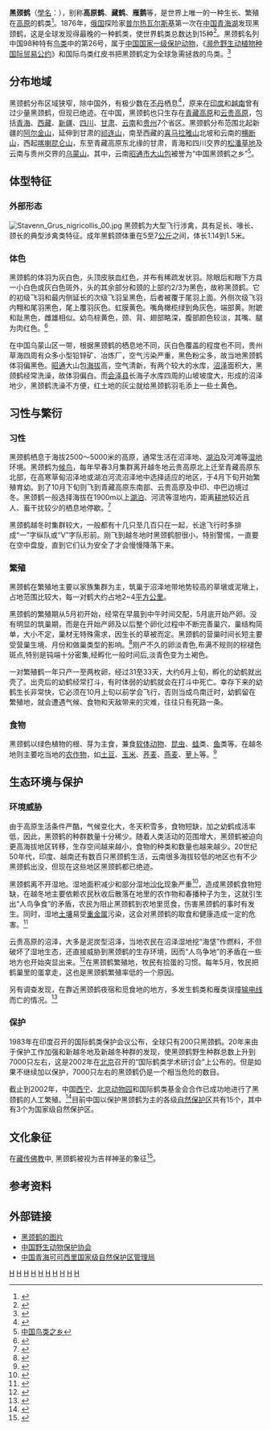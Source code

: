 {{Speciesbox
| name = 黑颈鹤
| status = NT
| status_system =  iucn3.1
| status_ref = <ref name=IUCN>{{IUCN|id=22692162 |title=''Grus nigricollis'' |assessor=BirdLife International |assessor-link=BirdLife International |version=3.1 |year=2020|accessdate= 2022-06-10
}}</ref>
| trend = down
| image = 黑颈鹤-草海.jpg
| image_width = 250px
| genus = Grus
| species = nigricollis
| authority = [[普尔热瓦尔斯基|Przhevalsky]], 1876
| range_map =GrusNigricollisMap.svg
}}

'''黑颈鹤'''（[[學名|學名]]：'''''{{lang|la|Grus nigricollis}}'''''），别称'''高原鹤'''、'''藏鹤'''、'''雁鹅'''等，是世界上唯一的一种生长、繁殖在[[高原|高原]]的鹤类<ref name=yun>{{cite journal |author1=孔德军，杨晓君|display-authors=etal|title=云南大山包黑颈鹤日间越冬时间分配和活动节律 |journal=动物学研究 |date=2008 |volume=29 |issue=2 |pages=195-202 |doi=10.3321/j.issn:0254-5853.2008.02.013 |issn=2095-8137}}</ref>。1876年，[[俄国|俄国]]探险家[[普尔热瓦尔斯基|普尔热瓦尔斯基]]第一次在[[中国|中国]][[青海湖|青海湖]]发现黑颈鹤，这是全球发现得最晚的一种鹤类，使世界鹤类总数达到15种<ref>{{cite journal |author1=李来兴 |title=黑颈鹤种群生态及濒危等级评估 |journal=生物多样性 |date=1997 |volume=5 |issue=2 |pages=84-89 |doi=10.1007/BF02951625}}</ref>。黑颈鹤名列中国98种特有[[鸟类|鸟类]]中的第26号，属于[[中国国家一级保护动物|中国国家一级保护动物]]，《[[濒危野生动植物种国际贸易公约|濒危野生动植物种国际贸易公约]]》和国际鸟类红皮书把黑颈鹤定为全球急需拯救的鸟类。<ref>{{cite journal |author1=王有辉，吴至康 |title=我国的黑颈鹤与研究 |journal=动物学研究 |volume=1989 |issue=2 |pages=35-39 |url=http://dwxzz.ioz.ac.cn/ch/reader/create_pdf.aspx?file_no=89020035&flag=&journal_id=dwxb&year_id=1989}}</ref>

== 分布地域 ==
黑颈鹤分布区域狭窄，除中国外，有极少数在[[不丹|不丹]]栖息<ref name="birdlife">{{cite book |url=http://birdbase.hokkaido-ies.go.jp/rdb/rdb_en/grusnigr.pdf |editor=Collar, NJ |editor2=AV Andreev |editor3=S Chan |editor4=MJ Crosby |editor5=S Subramanya |editor6=JA Tobias |year=2001 |title=Threatened Birds of Asia |publisher=BirdLife International |pages=1198–1225 |deadurl=yes |archiveurl=https://web.archive.org/web/20110722105715/http://birdbase.hokkaido-ies.go.jp/rdb/rdb_en/grusnigr.pdf |archivedate=2011-07-22 |access-date=2018-11-27 }}</ref>，原来在[[印度|印度]]和[[越南|越南]]曾有过少量黑颈鹤，但现已绝迹{{citation needed}}。在中国，黑颈鹤也只生存在[[青藏高原|青藏高原]]和[[云贵高原|云贵高原]]，包括[[青海|青海]]、[[西藏|西藏]]、[[新疆|新疆]]、[[四川|四川]]、[[甘肃|甘肃]]、[[云南|云南]]和[[贵州|贵州]]7个省区。黑颈鹤分布范围北起新疆的[[阿尔金山|阿尔金山]]，延伸到甘肃的[[祁连山|祁连山]]，南至西藏的[[喜马拉雅山|喜马拉雅山]]北坡和云南的[[横断山|横断山]]，西起[[喀喇昆仑山|喀喇昆仑山]]，东至青藏高原东北缘的甘肃，青海和四川交界的[[松潘草地|松潘草地]]及云南与贵州交界的[[乌蒙山|乌蒙山]]。其中，云南[[昭通市|昭通市]][[大山包|大山包]]被誉为“中国黑颈鹤之乡”<ref>[[中国鸟类之乡|中国鸟类之乡]]</ref>。

== 体型特征 ==
=== 外部形态 ===
[[File:Stavenn_Grus_nigricollis_00.jpg|thumb]]
黑颈鹤为大型飞行涉禽，具有足长、喙长、颈长的典型涉禽类特征。成年黑鹤颈体重在5至7[[公斤|公斤]]之间，体长1.14到1.5米。

=== 体色 ===
黑颈鹤的体羽为灰白色，头顶皮肤血红色，并布有稀疏发状羽。除眼后和眼下方具一小白色或灰白色斑外，头的其余部分和颈的上部约2/3为黑色，故称黑颈鹤。它的初级飞羽和最内侧延长的次级飞羽呈黑色，后者被覆于尾羽上面。外侧次级飞羽内翈和尾羽黑色，尾上覆羽灰色。虹膜黄色。嘴角橄榄绿到角灰色，端部黄。附蹠和趾黑色，雌雄相似。幼鸟棕黄色，颈、背、翅部略深，腹部颜色较淡，其嘴、腿为肉红色。<ref>{{cite journal |author1=吕宗宝 |title=高原鹤类——黑颈鹤 |journal=动物学杂志 |volume=1998 |issue=3 |pages=41-43}}</ref>

在中国乌蒙山区一带，根据黑颈鹤的栖息地不同，灰白色覆盖的程度也不同，贵州草海四周有众多小型铅锌矿、冶炼厂，空气污染严重，黑色粉尘多，故当地黑颈鹤体羽偏黑色。[[昭通|昭通]]大山包[[海拔|海拔]]高，空气清新，有两个较大的水库，[[沼泽|沼泽]]面积大，黑颈鹤经常洗澡，故体羽偏白。而[[会泽县|会泽县]]长海子水库四周的山坡坡度大，形成的沼泽地少，黑颈鹤洗澡不方便，红土地的灰尘就给黑颈鹤羽毛添上一些土黄色。

== 习性与繁衍 ==
=== 习性 ===
黑颈鹤栖息于海拔2500～5000米的高原，通常生活在沼泽地、[[湖泊|湖泊]]及河滩等[[湿地|湿地]]环境。黑颈鹤为[[候鸟|候鸟]]，每年早春3月集群离开越冬地云贵高原北上迁至青藏高原东北部，在高寒草甸沼泽地或湖泊河流沼泽地中选择适应的地区，于4月下旬开始繁殖育幼。到了10月下旬则飞到青藏高原东南部、云贵高原及中印、中巴边境过冬。黑颈鹤一般选择海拔在1900m以上[[湖泊|湖泊]]、河流等湿地内，距离[[耕地|耕地]]较近且人、畜干扰较少的栖息地停歇。<ref>{{cite journal |author1=高立波，钱法文|display-authors=etal |title=云南大山包越冬黑颈鹤迁徙路线的卫星跟踪 |journal=动物学研究 |date=2007 |volume=28 |issue=4 |pages=353-361 |doi=10.3321/j.issn:0254-5853.2007.04.003}}</ref>

黑颈鹤越冬时集群较大，一般都有十几只至几百只在一起，长途飞行时多排成“一”字纵队或“V”字队形前。刚飞到越冬地时黑颈鹤胆很小，特别警惕，一直要在空中盘旋，直到它们认为安全了才会慢慢降落下来。

=== 繁殖 ===
黑颈鹤在繁殖地主要以家族集群为主，筑巢于沼泽地带地势较高的草墩或泥墩上，占地范围比较大，每一对鹤大约占地2~4[[平方公里|平方公里]]。

黑颈鹤的繁殖期从5月初开始，经常在早晨到中午时间交配，5月底开始产卵。没有明显的筑巢期，而是在开始产卵及以后整个卵化过程中不断完善巢穴，巢结构简单，大小不定，巢材无特殊需求，因生长的草被而定。黑颈鹤的营巢时间长短主要受营巢生境、月份和做巢类型的影响。<ref>{{cite journal |author=蒋政权，李凤山|display-authors=etal |title=若尔盖湿地保护区黑颈鹤巢期及影响因子 |journal=生态学报 |date=2017 |volume=37 |issue=3 |pages=1027-1034 |doi=10.5846/stxb201509171913}}</ref>刚产不久的卵淡青色,布满不规则的棕褪色斑点,特别是钝端十分密集,经孵化一般时间后,淡青色变为土褐色。

一对繁殖鹤一年只产一至两枚卵，经过31至33天，大约6月上旬，孵化的幼鹤就出壳了。出壳后的幼鹤经常打斗，有时体弱的幼鹤就会在打斗中死亡。幸存下来的幼鹤生长非常快，它必须在10月上旬以前学会飞行，否则当成鸟南迁时，幼鹤留在繁殖地，就会遭遇气候、食物和天敌带来的灾难，往往只有死路一条。

=== 食物 ===
黑颈鹤以绿色植物的根、芽为主食，兼食[[软体动物|软体动物]]、[[昆虫|昆虫]]、[[蛙|蛙]]类、[[鱼|鱼]]类等。在越冬地则主要吃当地的[[农作物|农作物]]，如[[马铃薯|土豆]]、[[玉米|玉米]]、[[荞麦|荞麦]]、[[燕麦|燕麦]]、[[萝卜|萝卜]]等。<ref>{{cite journal |author1=李凤山 |author2=马建章 |title=越冬期黑颈鹤个体行为生态的研究 |journal=生态学报 |date=2000 |volume=20 |issue=2 |pages=293-298 |doi=10.3321/j.issn:1000-0933.2000.02.020 |issn=1000-0933}}</ref>

== 生态环境与保护 ==
=== 环境威胁 ===
由于高原生活条件严酷，气候变化大，冬天积雪多，食物短缺，加之幼鹤成活率低，因此，黑颈鹤的种群数量十分稀少。随着人类活动的范围增大，黑颈鹤被迫向更高海拔地区转移，生存空间越来越小，食物的种类和数量也越来越少。20世纪50年代，印度、越南还有数百只黑颈鹤生活，云南很多海拔较低的地区也有不少黑颈鹤出没，但现在这些地区黑颈鹤都已绝迹。

黑颈鹤离不开湿地。湿地面积减少和部分湿地[[沙化|沙化]]现象严重<ref>{{cite journal |author=李华，李凤山|display-authors=etal |title=四川若尔盖湿地国家级自然保护区繁殖期黑颈鹤调查 |journal=四川动物 |date=2013 |volume=32 |issue=5 |pages=770-773 |doi=10.3969/j.issn.1000-7083.2013.05.025}}</ref>，造成黑颈鹤食物短缺，在越冬地主要依赖农民秋收后散落在地里的农作物和春播种子为生，这就引生出“人鸟争食”的矛盾，农民为阻止黑颈鹤到农地里觅食，伤害黑颈鹤的事时有发生。同时，湿地[[土壤|土壤]]易受[[重金属|重金属]]污染，这会对黑颈鹤的取食和健康造成一定的危害。<ref>{{cite journal |author=谭小爱，王平|display-authors=etal |title=大山包黑颈鹤国家级自然保护区湿地土壤重金属污染评价 |journal=湿地科学 |date=2016 |volume=14 |issue=6 |pages=916-922 |url=http://wetlands.neigae.ac.cn/CN/Y2016/V14/I6/916 |accessdate=2018-11-27}}</ref>

云贵高原的沼泽，大多是泥炭型沼泽，当地农民在沼泽湿地挖“海垡”作燃料，不但破坏了湿地生态，还直接威胁到黑颈鹤的生存环境，因而“人鸟争地”的矛盾在一些地方也开始突显出来。<ref>{{cite journal |author1=张强，赵乐静 |title=自然保护区与当地居民的权益问题探讨——以云南大山包黑颈鹤自然保护区为例 |journal=林业经济问题 |date=2011 |volume=31 |issue=3 |pages=218-222 |doi=10.3969/j.issn.1005-9709.2011.03.008 |issn=1005-9709}}</ref>在黑颈鹤繁殖地，牧民有拾蛋的习惯。每年5月，牧民把鹤巢里的蛋拿走，这也是黑颈鹤繁殖率低的一个原因。

另有调查发现，在靠近黑颈鹤夜宿和觅食地的地方，多发生鹤类和雁类误撞[[架空電纜|输电线]]而亡的情况。<ref>{{cite journal |author=仓决卓玛|display-authors=etal  |title=西藏黑颈鹤和斑头雁碰撞输电线的研究 |journal=中国鸟类 |date=2011 |volume=02 |issue=4 |pages=167-173 |doi=10.5122/cbirds.2011.0028}}</ref>

=== 保护 ===
1983年在印度召开的国际鹤类保护会议公布，全球只有200只黑颈鹤。20年来由于保护工作加强和新越冬地及新越冬种群的发现，使黑颈鹤野生种群总数上升到7000只左右，这是2002年在[[北京|北京]]召开的“国际鹤类学术研讨会”上公布的。但是如果不继续加以保护，7000只左右的黑颈鹤仍是一个相当危险的数目。

截止到2002年，中国[[西宁|西宁]]、[[北京动物园|北京动物园]]和国际鹤类基金会合作已成功地进行了黑颈鹤的人工繁殖。<ref>{{cite journal |author=汪晓飞 |title=西宁动物园黑颈鹤饲养与繁殖技术 |journal=黑龙江畜牧兽医 |date=2005 |volume=2005 |issue=12 |pages=73-74 |doi=10.3969/j.issn.1004-7034.2005.12.044 |issn=1004-7034}}</ref>目前中国以保护黑颈鹤为主的各级[[自然保护区|自然保护区]]共有15个，其中有3个为国家级自然保护区。

==文化象征==
在[[藏传佛教|藏传佛教]]中, 黑颈鹤被视为吉祥神圣的象征<ref>{{cite journal |author1=王博驰 |coauthors=裴雯,色拥军,杨巨才,王煜明,杨海蓉,付红彦,于凤琴,王子建,郎雪敏,蒲真,郭玉民 |title=卫星跟踪揭示撞击电线是黑颈鹤幼鸟 越冬地死亡的主要原因 |journal=动物学杂志 |date=2021 |volume=56 |issue=2 |pages=161-170 |url=http://dwxzz.ioz.ac.cn/ch/reader/view_abstract.aspx?file_no=20180&flag=1 |accessdate=2022-06-10}}</ref>。

== 参考资料 ==
{{reflist}}

==外部链接==
{{commons|Grus nigricollis|黑颈鹤}}
* [https://pic.birdnet.cn/atlas//202012/17/202703jr2gfrvporc2fwdl.jpg 黑颈鹤的图片]
*[https://web.archive.org/web/20070928212821/http://www.cwca.org.cn/Article/ShowArticle.asp?ArticleID=890 中国野生动物保护协会]{{zh}}
*[https://web.archive.org/web/20070618030451/http://kkxl.enorth.com.cn/system/2002/12/28/000011043.shtml 中国青海可可西里国家级自然保护区管理局]{{zh}}
{{鹤科|state=all}}
{{Taxonbar|from=Q261445}}
{{Authority control}}
{{Portal bar|鸟|亚洲}}

[[Category:鹤属|H]]
[[Category:中国国家一级保护动物|H]]
[[Category:四川鸟类|H]]
[[Category:云南鸟类|H]]
[[Category:昭通|H]]
[[Category:甘肃鸟类|H]]
[[Category:新疆鸟类|H]]
[[Category:西藏鸟类|H]]
[[Category:不丹鸟类|H]]
[[Category:_1876年描述的鸟类|H]]
